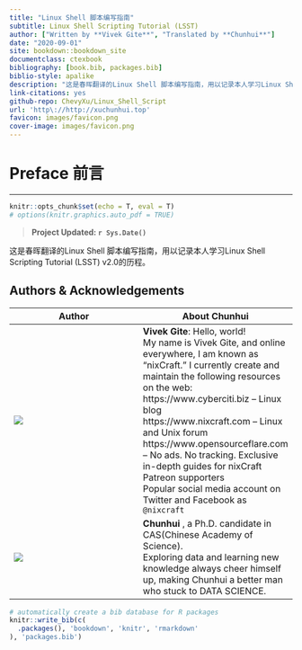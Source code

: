 --- 
title: "Linux Shell 脚本编写指南"
subtitle: Linux Shell Scripting Tutorial (LSST)
author: ["Written by **Vivek Gite**", "Translated by **Chunhui**"]
date: "2020-09-01" 
site: bookdown::bookdown_site
documentclass: ctexbook
bibliography: [book.bib, packages.bib]
biblio-style: apalike
description: "这是春晖翻译的Linux Shell 脚本编写指南，用以记录本人学习Linux Shell Scripting Tutorial (LSST) v2.0的历程"
link-citations: yes
github-repo: ChevyXu/Linux_Shell_Script
url: 'http\://http://xuchunhui.top'
favicon: images/favicon.png
cover-image: images/favicon.png
---

# Preface 前言 {-}
<hr>
<!-- R global options: R chunk images display without code (no echo); show PDF image over JPG/PNG when available in PDF output -->
```{r setup, include=FALSE}
knitr::opts_chunk$set(echo = T, eval = T)
# options(knitr.graphics.auto_pdf = TRUE)
```

> **Project Updated: `r Sys.Date()`**


这是春晖翻译的Linux Shell 脚本编写指南，用以记录本人学习Linux Shell Scripting Tutorial (LSST) v2.0的历程。


## Authors & Acknowledgements {- #authors}

| Author      | About Chunhui     |
| ------------ | ------------ |
| ![](images/linux_vv.png) | **Vivek Gite**: Hello, world! <br> My name is Vivek Gite, and online everywhere, I am known as “nixCraft.” I currently create and maintain the following resources on the web: <br> https://www.cyberciti.biz – Linux blog  <br> https://www.nixcraft.com – Linux and Unix forum <br> https://www.opensourceflare.com – No ads. No tracking. Exclusive in-depth guides for nixCraft Patreon supporters <br> Popular social media account on Twitter and Facebook as `@nixcraft` |
| ![](images/chunhui.jpg) | **Chunhui** , a Ph.D. candidate in CAS(Chinese Academy of Science). <br> Exploring data and learning new knowledge always cheer himself up, making Chunhui a better man who stuck to DATA SCIENCE. |


```{r include=FALSE}
# automatically create a bib database for R packages
knitr::write_bib(c(
  .packages(), 'bookdown', 'knitr', 'rmarkdown'
), 'packages.bib')
```
